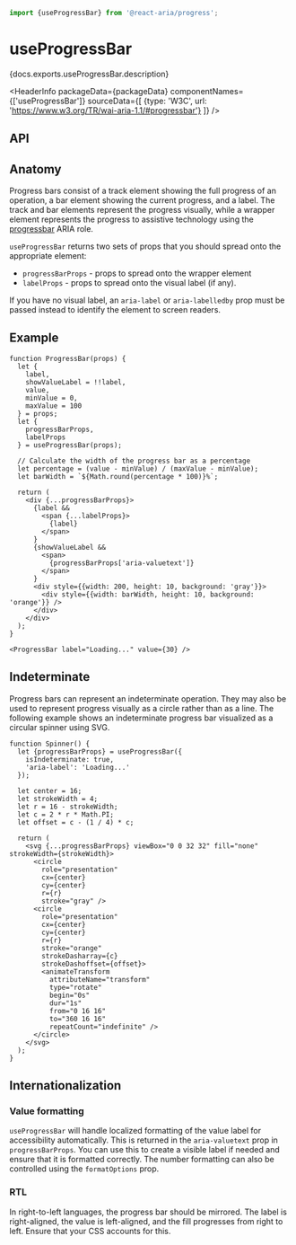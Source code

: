 <!-- Copyright 2020 Adobe. All rights reserved.
This file is licensed to you under the Apache License, Version 2.0 (the "License");
you may not use this file except in compliance with the License. You may obtain a copy
of the License at http://www.apache.org/licenses/LICENSE-2.0
Unless required by applicable law or agreed to in writing, software distributed under
the License is distributed on an "AS IS" BASIS, WITHOUT WARRANTIES OR REPRESENTATIONS
OF ANY KIND, either express or implied. See the License for the specific language
governing permissions and limitations under the License. -->



```jsx import
import {useProgressBar} from '@react-aria/progress';
```

# useProgressBar

<p>{docs.exports.useProgressBar.description}</p>

<HeaderInfo
  packageData={packageData}
  componentNames={['useProgressBar']}
  sourceData={[
    {type: 'W3C', url: 'https://www.w3.org/TR/wai-aria-1.1/#progressbar'}
  ]} />

## API

<FunctionAPI function={docs.exports.useProgressBar} links={docs.links} />

## Anatomy

Progress bars consist of a track element showing the full progress of an operation, 
a bar element showing the current progress, and a label. The track and bar elements 
represent the progress visually, while a wrapper element represents the progress to 
assistive technology using the [progressbar](https://www.w3.org/TR/wai-aria-1.1/#progressbar)
ARIA role.

`useProgressBar` returns two sets of props that you should spread onto the appropriate element:

* `progressBarProps` - props to spread onto the wrapper element
* `labelProps` - props to spread onto the visual label (if any).

If you have no visual label, an `aria-label` or `aria-labelledby` prop must be passed instead 
to identify the element to screen readers.

## Example

```tsx example
function ProgressBar(props) {
  let {
    label,
    showValueLabel = !!label,
    value,
    minValue = 0,
    maxValue = 100
  } = props;
  let {
    progressBarProps,
    labelProps
  } = useProgressBar(props);

  // Calculate the width of the progress bar as a percentage
  let percentage = (value - minValue) / (maxValue - minValue);
  let barWidth = `${Math.round(percentage * 100)}%`;

  return (
    <div {...progressBarProps}>
      {label &&
        <span {...labelProps}>
          {label}
        </span>
      }
      {showValueLabel &&
        <span>
          {progressBarProps['aria-valuetext']}
        </span>
      }
      <div style={{width: 200, height: 10, background: 'gray'}}>
        <div style={{width: barWidth, height: 10, background: 'orange'}} />
      </div>
    </div>
  );
}

<ProgressBar label="Loading..." value={30} />
```

## Indeterminate

Progress bars can represent an indeterminate operation. They may also be used to represent
progress visually as a circle rather than as a line. The following example shows an indeterminate
progress bar visualized as a circular spinner using SVG.

```tsx example
function Spinner() {
  let {progressBarProps} = useProgressBar({
    isIndeterminate: true,
    'aria-label': 'Loading...'
  });

  let center = 16;
  let strokeWidth = 4;
  let r = 16 - strokeWidth;
  let c = 2 * r * Math.PI;
  let offset = c - (1 / 4) * c;

  return (
    <svg {...progressBarProps} viewBox="0 0 32 32" fill="none" strokeWidth={strokeWidth}>
      <circle
        role="presentation"
        cx={center}
        cy={center}
        r={r}
        stroke="gray" />
      <circle
        role="presentation"
        cx={center}
        cy={center}
        r={r}
        stroke="orange"
        strokeDasharray={c}
        strokeDashoffset={offset}>
        <animateTransform
          attributeName="transform"
          type="rotate"
          begin="0s"
          dur="1s"
          from="0 16 16"
          to="360 16 16"
          repeatCount="indefinite" />
      </circle>
    </svg>
  );
}
```

## Internationalization

### Value formatting

`useProgressBar` will handle localized formatting of the value label for accessibility
automatically. This is returned in the `aria-valuetext` prop in `progressBarProps`. You 
can use this to create a visible label if needed and ensure that it is formatted correctly. 
The number formatting can also be controlled using the `formatOptions` prop.

### RTL

In right-to-left languages, the progress bar should be mirrored. The label is right-aligned, 
the value is left-aligned, and the fill progresses from right to left. Ensure that your CSS
accounts for this.
